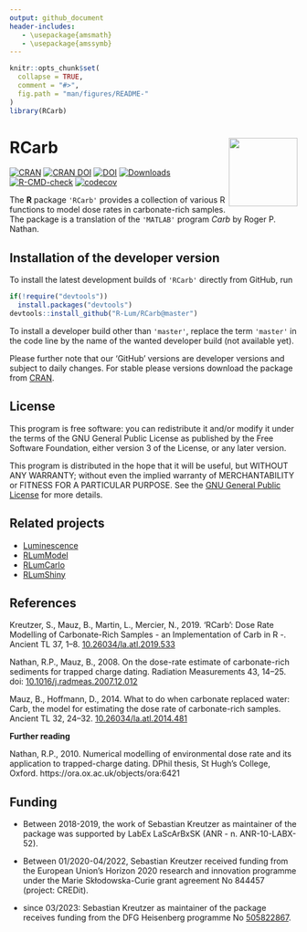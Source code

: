 ```yaml
---
output: github_document
header-includes:
   - \usepackage{amsmath}
   - \usepackage{amssymb}
---
```

<!-- README.md was auto-generated by README.Rmd. Please DO NOT edit by hand!-->

```r
knitr::opts_chunk$set(
  collapse = TRUE,
  comment = "#>",
  fig.path = "man/figures/README-"
)
library(RCarb)
```

# RCarb <img width=120px src="man/figures/Logo_RCarb.svg" align="right" />

[![CRAN](https://www.r-pkg.org/badges/version/RCarb)](https://CRAN.R-project.org/package=RCarb)
[![CRAN DOI](https://img.shields.io/badge/doi-10.32614/CRAN.package.RCarb-blue.svg)](https://doi.org/10.32614/CRAN.package.RCarb)
[![DOI](https://zenodo.org/badge/151577249.svg)](https://zenodo.org/badge/latestdoi/151577249)
[![Downloads](https://cranlogs.r-pkg.org/badges/grand-total/RCarb)](https://www.r-pkg.org/pkg/RCarb)
[![R-CMD-check](https://github.com/R-Lum/RCarb/workflows/GitHub Actions CI/badge.svg)](https://github.com/R-Lum/RCarb/actions)
[![codecov](https://app.codecov.io/gh/R-Lum/RCarb/graph/badge.svg?token=yAbeonoPiC)](https://app.codecov.io/gh/R-Lum/RCarb)

The **R** package `'RCarb'` provides a collection of various R functions to model dose rates in carbonate-rich samples. The package is a translation of the `'MATLAB'` program *Carb* by Roger P. Nathan.

## Installation of the developer version

To install the latest development builds of `'RCarb'` directly from GitHub, run

```r
if(!require("devtools"))
  install.packages("devtools")
devtools::install_github("R-Lum/RCarb@master")
```

To install a developer build other than `'master'`, replace the term `'master'` in the code line by the name of the wanted developer build (not available yet). 

Please further note that our 'GitHub' versions are developer versions and subject to daily changes. For stable please versions download the package from  [CRAN](https://CRAN.R-project.org/package=RCarb).

## License

This program is free software: you can redistribute it and/or modify it under the terms of the 
GNU General Public License as published by the Free Software Foundation, either version 3 of the License, or any later version.

This program is distributed in the hope that it will be useful, but WITHOUT ANY WARRANTY; without even the implied warranty of MERCHANTABILITY or FITNESS FOR A PARTICULAR PURPOSE. See the [GNU General Public License](https://github.com/R-Lum/RCarb/blob/master/LICENSE) for more details.

## Related projects 

* [Luminescence](https://github.com/R-Lum/Luminescence)
* [RLumModel](https://github.com/R-Lum/RLumModel)
* [RLumCarlo](https://github.com/R-Lum/RLumCarlo)
* [RLumShiny](https://github.com/R-Lum/RLumShiny) 

## References

Kreutzer, S., Mauz, B., Martin, L., Mercier, N., 2019. 'RCarb':
Dose Rate Modelling of Carbonate-Rich Samples - an Implementation of Carb in R -.
Ancient TL 37, 1–8. [10.26034/la.atl.2019.533](https://doi.org/10.26034/la.atl.2019.533)

Nathan, R.P., Mauz, B., 2008. On the dose-rate estimate of carbonate-rich sediments for trapped charge dating. Radiation Measurements 43, 14–25. doi: [10.1016/j.radmeas.2007.12.012](https://dx.doi.org/10.1016/j.radmeas.2007.12.012)

Mauz, B., Hoffmann, D., 2014. What to do when carbonate replaced water: Carb, the model for estimating the dose rate of carbonate-rich samples. 
Ancient TL 32, 24–32. [10.26034/la.atl.2014.481](https://doi.org/10.26034/la.atl.2014.481)

**Further reading**

Nathan, R.P., 2010. Numerical modelling of environmental dose rate and its application to trapped-charge dating.
DPhil thesis, St Hugh’s College, Oxford. https://ora.ox.ac.uk/objects/ora:6421

## <span class="glyphicon glyphicon-euro"></span> Funding

* Between 2018-2019, the work of Sebastian Kreutzer as maintainer of the package was supported
by LabEx LaScArBxSK (ANR - n. ANR-10-LABX-52).

* Between 01/2020-04/2022, Sebastian Kreutzer received funding from the European Union’s Horizon 2020 
research and innovation programme under the Marie Skłodowska-Curie grant agreement 
No 844457 (project: CREDit).

* since 03/2023: Sebastian Kreutzer as maintainer of the package receives funding 
from the DFG Heisenberg programme No [505822867](https://gepris.dfg.de/gepris/projekt/505822867).
